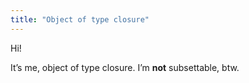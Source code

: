 ```yaml
---
title: "Object of type closure"
---
```


Hi!

It's me, object of type closure. I'm **not** subsettable, btw.
